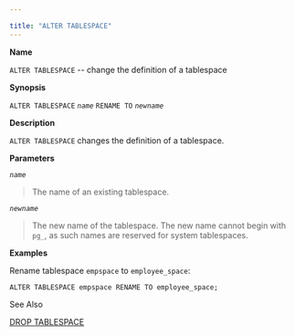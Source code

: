 ---

title: "ALTER TABLESPACE"
---

<div id="alter_tablespace" class="registered_link"></div>

**Name**

`ALTER TABLESPACE` -- change the definition of a tablespace

**Synopsis**

`ALTER TABLESPACE` *`name`* `RENAME TO` *`newname`*

**Description**

`ALTER TABLESPACE` changes the definition of a tablespace.

**Parameters**

*`name`*

> The name of an existing tablespace.

*`newname`*

> The new name of the tablespace. The new name cannot begin with `pg_`, as such names are reserved for system tablespaces.

**Examples**

Rename tablespace `empspace` to `employee_space`:

```
ALTER TABLESPACE empspace RENAME TO employee_space;
```

See Also

[DROP TABLESPACE](https://www.enterprisedb.com/edb-docs/d/edb-postgres-advanced-server/reference/database-compatibility-for-oracle-developers-reference-guide/11/Database_Compatibility_for_Oracle_Developers_Reference_Guide.1.072.html#)